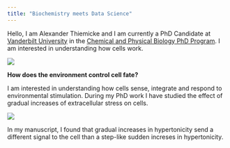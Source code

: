```yaml
---
title: "Biochemistry meets Data Science"
---
```

Hello, I am Alexander Thiemicke and I am currently a PhD Candidate at [Vanderbilt University](https://www.vanderbilt.edu/) in the [Chemical and Physical Biology PhD Program](https://medschool.vanderbilt.edu/cpb/person/alexander-thiemicke/). I am interested in understanding how cells work.

![](mg_7897-web.jpg) 


__How does the environment control cell fate?__

I am interested in understanding how cells sense, integrate and respond to environmental stimulation. During my PhD work I have studied the effect of gradual increases of extracellular stress on cells.

![](f1.jpg) 

In my manuscript, I found that gradual increases in hypertonicity send a different signal to the cell than a step-like sudden increses in hypertonicity.